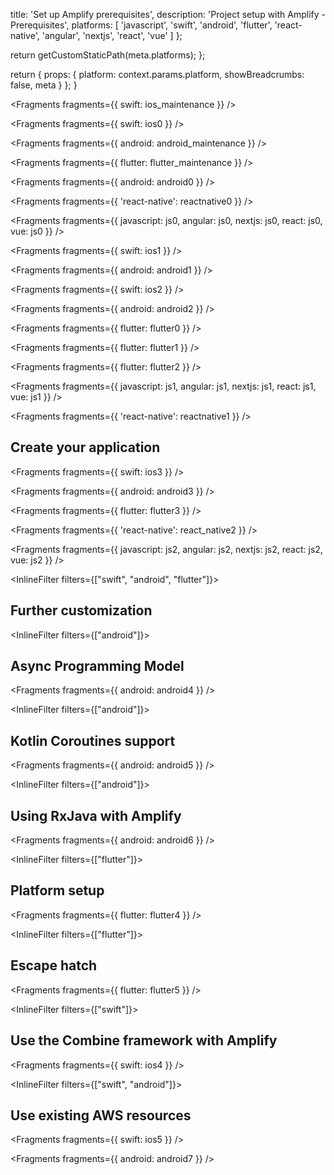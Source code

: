 
  title: 'Set up Amplify prerequisites',
  description: 'Project setup with Amplify - Prerequisites',
  platforms: [
    'javascript',
    'swift',
    'android',
    'flutter',
    'react-native',
    'angular',
    'nextjs',
    'react',
    'vue'
  ]
};

  return getCustomStaticPath(meta.platforms);
};

  return {
    props: {
      platform: context.params.platform,
      showBreadcrumbs: false,
      meta
    }
  };
}


<Fragments fragments={{ swift: ios_maintenance }} />


<Fragments fragments={{ swift: ios0 }} />


<Fragments fragments={{ android: android_maintenance }} />


<Fragments fragments={{ flutter: flutter_maintenance }} />


<Fragments fragments={{ android: android0 }} />


<Fragments fragments={{ 'react-native': reactnative0 }} />


<Fragments
  fragments={{
    javascript: js0,
    angular: js0,
    nextjs: js0,
    react: js0,
    vue: js0
  }}
/>


<Fragments fragments={{ swift: ios1 }} />


<Fragments fragments={{ android: android1 }} />


<Fragments fragments={{ swift: ios2 }} />


<Fragments fragments={{ android: android2 }} />


<Fragments fragments={{ flutter: flutter0 }} />


<Fragments fragments={{ flutter: flutter1 }} />


<Fragments fragments={{ flutter: flutter2 }} />


<Fragments
  fragments={{
    javascript: js1,
    angular: js1,
    nextjs: js1,
    react: js1,
    vue: js1
  }}
/>


<Fragments fragments={{ 'react-native': reactnative1 }} />

## Create your application


<Fragments fragments={{ swift: ios3 }} />


<Fragments fragments={{ android: android3 }} />


<Fragments fragments={{ flutter: flutter3 }} />


<Fragments fragments={{ 'react-native': react_native2 }} />


<Fragments
  fragments={{
    javascript: js2,
    angular: js2,
    nextjs: js2,
    react: js2,
    vue: js2
  }}
/>

<InlineFilter filters={["swift", "android", "flutter"]}>

## Further customization

</InlineFilter>

<InlineFilter filters={["android"]}>

## Async Programming Model


<Fragments fragments={{ android: android4 }} />

</InlineFilter>

<InlineFilter filters={["android"]}>

## Kotlin Coroutines support


<Fragments fragments={{ android: android5 }} />

</InlineFilter>

<InlineFilter filters={["android"]}>

## Using RxJava with Amplify


<Fragments fragments={{ android: android6 }} />

</InlineFilter>

<InlineFilter filters={["flutter"]}>

## Platform setup


<Fragments fragments={{ flutter: flutter4 }} />

</InlineFilter>

<InlineFilter filters={["flutter"]}>

## Escape hatch


<Fragments fragments={{ flutter: flutter5 }} />

</InlineFilter>

<InlineFilter filters={["swift"]}>

## Use the Combine framework with Amplify


<Fragments fragments={{ swift: ios4 }} />

</InlineFilter>

<InlineFilter filters={["swift", "android"]}>

## Use existing AWS resources


<Fragments fragments={{ swift: ios5 }} />


<Fragments fragments={{ android: android7 }} />

</InlineFilter>

